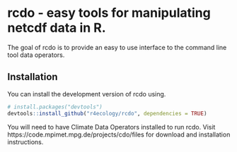 

# rcdo - easy tools for manipulating netcdf data in R.

The goal of rcdo is to provide an easy to use interface to the command line tool data operators.

## Installation

You can install the development version of rcdo using.

``` r
# install.packages("devtools")
devtools::install_github("r4ecology/rcdo", dependencies = TRUE)
```

You will need to have Climate Data Operators installed to run rcdo. Visit https://code.mpimet.mpg.de/projects/cdo/files for download and installation instructions.
